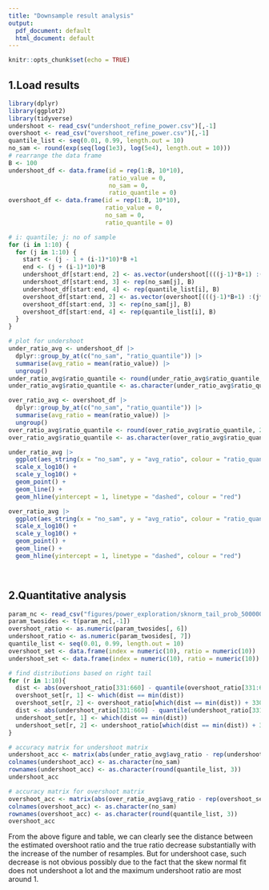 ```yaml
---
title: "Downsample result analysis"
output:
  pdf_document: default
  html_document: default
---
```


```r
knitr::opts_chunk$set(echo = TRUE)
```

## 1.Load results

```r
library(dplyr)
library(ggplot2)
library(tidyverse)
undershoot <- read_csv("undershoot_refine_power.csv")[,-1]
overshoot <- read_csv("overshoot_refine_power.csv")[,-1]
quantile_list <- seq(0.01, 0.99, length.out = 10)
no_sam <- round(exp(seq(log(1e3), log(5e4), length.out = 10)))
# rearrange the data frame
B <- 100
undershoot_df <- data.frame(id = rep(1:B, 10*10),
                            ratio_value = 0,
                            no_sam = 0,
                            ratio_quantile = 0)
overshoot_df <- data.frame(id = rep(1:B, 10*10),
                           ratio_value = 0,
                           no_sam = 0,
                           ratio_quantile = 0)

# i: quantile; j: no of sample
for (i in 1:10) {
  for (j in 1:10) {
    start <- (j - 1 + (i-1)*10)*B +1
    end <- (j + (i-1)*10)*B
    undershoot_df[start:end, 2] <- as.vector(undershoot[(((j-1)*B+1) :(j*B)), (i-1)*3+2])[[1]]
    undershoot_df[start:end, 3] <- rep(no_sam[j], B)
    undershoot_df[start:end, 4] <- rep(quantile_list[i], B)
    overshoot_df[start:end, 2] <- as.vector(overshoot[(((j-1)*B+1) :(j*B)), (i-1)*3+2])[[1]]
    overshoot_df[start:end, 3] <- rep(no_sam[j], B)
    overshoot_df[start:end, 4] <- rep(quantile_list[i], B)
  }
}

# plot for undershoot
under_ratio_avg <- undershoot_df |>
  dplyr::group_by_at(c("no_sam", "ratio_quantile")) |>
  summarise(avg_ratio = mean(ratio_value)) |>
  ungroup()
under_ratio_avg$ratio_quantile <- round(under_ratio_avg$ratio_quantile, 2)
under_ratio_avg$ratio_quantile <- as.character(under_ratio_avg$ratio_quantile)

over_ratio_avg <- overshoot_df |>
  dplyr::group_by_at(c("no_sam", "ratio_quantile")) |>
  summarise(avg_ratio = mean(ratio_value)) |>
  ungroup()
over_ratio_avg$ratio_quantile <- round(over_ratio_avg$ratio_quantile, 2)
over_ratio_avg$ratio_quantile <- as.character(over_ratio_avg$ratio_quantile)

under_ratio_avg |>
  ggplot(aes_string(x = "no_sam", y = "avg_ratio", colour = "ratio_quantile")) +
  scale_x_log10() +
  scale_y_log10() +
  geom_point() +
  geom_line() +
  geom_hline(yintercept = 1, linetype = "dashed", colour = "red")

over_ratio_avg |>
  ggplot(aes_string(x = "no_sam", y = "avg_ratio", colour = "ratio_quantile")) +
  scale_x_log10() +
  scale_y_log10() +
  geom_point() +
  geom_line() +
  geom_hline(yintercept = 1, linetype = "dashed", colour = "red")

  

```

## 2.Quantitative analysis


```r
param_nc <- read_csv("figures/power_exploration/sknorm_tail_prob_500000_resamples_0.96_percentile/param_twosides.csv")
param_twosides <- t(param_nc[,-1])
overshoot_ratio <- as.numeric(param_twosides[, 6])
undershoot_ratio <- as.numeric(param_twosides[, 7])
quantile_list <- seq(0.01, 0.99, length.out = 10)
overshoot_set <- data.frame(index = numeric(10), ratio = numeric(10))
undershoot_set <- data.frame(index = numeric(10), ratio = numeric(10))

# find distributions based on right tail
for (r in 1:10){
  dist <- abs(overshoot_ratio[331:660] - quantile(overshoot_ratio[331:660], quantile_list[r]))
  overshoot_set[r, 1] <- which(dist == min(dist))
  overshoot_set[r, 2] <- overshoot_ratio[which(dist == min(dist)) + 330]
  dist <- abs(undershoot_ratio[331:660] - quantile(undershoot_ratio[331:660], quantile_list[r]))
  undershoot_set[r, 1] <- which(dist == min(dist))
  undershoot_set[r, 2] <- undershoot_ratio[which(dist == min(dist)) + 330]
}

# accuracy matrix for undershoot matrix
undershoot_acc <- matrix(abs(under_ratio_avg$avg_ratio - rep(undershoot_set$ratio, 10)), 10, 10)
colnames(undershoot_acc) <- as.character(no_sam)
rownames(undershoot_acc) <- as.character(round(quantile_list, 3))
undershoot_acc

# accuracy matrix for overshoot matrix
overshoot_acc <- matrix(abs(over_ratio_avg$avg_ratio - rep(overshoot_set$ratio, 10)), 10, 10)
colnames(overshoot_acc) <- as.character(no_sam)
rownames(overshoot_acc) <- as.character(round(quantile_list, 3))
overshoot_acc
```

From the above figure and table, we can clearly see the distance between the estimated overshoot ratio and the true ratio decrease substantially with the increase of the number of resamples. But for undershoot case, such decrease is not obvious possibly due to the fact that the skew normal fit does not undershoot a lot and the maximum undershoot ratio are most around 1.